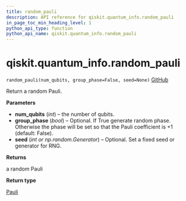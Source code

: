 ```yaml
---
title: random_pauli
description: API reference for qiskit.quantum_info.random_pauli
in_page_toc_min_heading_level: 1
python_api_type: function
python_api_name: qiskit.quantum_info.random_pauli
---
```


# qiskit.quantum\_info.random\_pauli

<span id="qiskit.quantum_info.random_pauli" />

`random_pauli(num_qubits, group_phase=False, seed=None)` [GitHub](https://github.com/qiskit/qiskit/tree/stable/0.23/qiskit/quantum_info/operators/symplectic/random.py "view source code")

Return a random Pauli.

**Parameters**

*   **num\_qubits** (*int*) – the number of qubits.
*   **group\_phase** (*bool*) – Optional. If True generate random phase. Otherwise the phase will be set so that the Pauli coefficient is +1 (default: False).
*   **seed** (*int or np.random.Generator*) – Optional. Set a fixed seed or generator for RNG.

**Returns**

a random Pauli

**Return type**

[Pauli](qiskit.quantum_info.Pauli "qiskit.quantum_info.Pauli")

